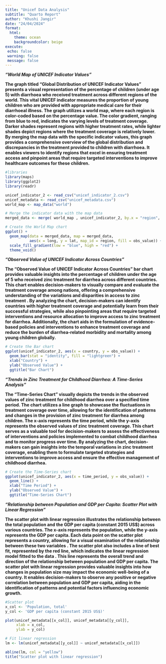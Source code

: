 ```yaml
---
title: "Unicef Data Analysis"
subtitle: "Quarto Report"
author: "Khushi Jangir"
date: "24/04/2024"
format: 
  html:
    theme: ocean
    backgroundcolor: beige
execute:
 echo: false
 warning: false
 message: false
---
```

***"World Map of UNICEF Indicator Values"***

**The graph titled "Global Distribution of UNICEF Indicator Values" presents a visual representation of the percentage of children (under age 5) with diarrhoea who received treatment across different regions of the world. This vital UNICEF indicator measures the proportion of young children who are provided with appropriate medical care for their diarrhoeal illness. The graph utilizes a world map, where each region is color-coded based on the percentage value. The color gradient, ranging from blue to red, indicates the varying levels of treatment coverage. Darker shades represent regions with higher treatment rates, while lighter shades depict regions where the treatment coverage is relatively lower. By merging the map data with the specific indicator values, this graph provides a comprehensive overview of the global distribution and discrepancies in the treatment provided to children with diarrhoea. It enables viewers to identify regions that excel in ensuring treatment access and pinpoint areas that require targeted interventions to improve healthcare outcomes for these children.**
```r
#libraries
library(maps)
library(ggplot2)
library(readr)

unicef_indicator_2 <- read_csv("unicef_indicator_2.csv")
unicef_metadata <- read_csv("unicef_metadata.csv")
world_map <- map_data("world")

# Merge the indicator data with the map data
merged_data <- merge( world_map , unicef_indicator_2, by.x = "region", by.y = "country", all.x = TRUE)

# Create the World Map chart
ggplot() +
  geom_map(data = merged_data, map = merged_data,
           aes(x = long, y = lat, map_id = region, fill = obs_value)) +
  scale_fill_gradient(low = "blue", high = "red") +
  theme_void()
```
***"Observed Value of UNICEF Indicator Across Countries"***

**The "Observed Value of UNICEF Indicator Across Countries" bar chart provides valuable insights into the percentage of children under the age of 5 who received zinc treatment for diarrhea across different countries. This chart enables decision-makers to visually compare and evaluate the treatment coverage among nations, offering a comprehensive understanding of the variations and disparities in access to zinc treatment . By analyzing the chart, decision-makers can identify countries with higher treatment coverage and potentially learn from their successful strategies, while also pinpointing areas that require targeted interventions and resource allocation to improve access to zinc treatment for diarrhea. Additionally, the chart aids in the formulation of evidence-based policies and interventions to enhance treatment coverage and reduce the burden of diarrhea-related morbidity and mortality among young children globally.**
```r
# Create the Bar chart
ggplot(unicef_indicator_2, aes(x = country, y = obs_value)) +
  geom_bar(stat = "identity", fill = "lightgreen") +
  xlab("Country") +
  ylab("Observed Value") +
  ggtitle("Bar Chart")
```
***"Trends in Zinc Treatment for Childhood Diarrhea: A Time-Series Analysis"***

**The "Time-Series Chart" visually depicts the trends in the observed values of zinc treatment for childhood diarrhea over a specified time period. The chart utilizes a line graph to showcase the fluctuations in treatment coverage over time, allowing for the identification of patterns and changes in the provision of zinc treatment for diarrhea among children. The x-axis represents the time period, while the y-axis represents the observed values of zinc treatment coverage. This chart serves as a valuable tool for decision-makers to assess the effectiveness of interventions and policies implemented to combat childhood diarrhea and to monitor progress over time. By analyzing the chart, decision-makers can gain insights into the temporal variations in zinc treatment coverage, enabling them to formulate targeted strategies and interventions to improve access and ensure the effective management of childhood diarrhea.**
```r
# Create the Time-Series chart
ggplot(unicef_indicator_2, aes(x = time_period, y = obs_value)) +
  geom_line() +
  xlab("Time Period") +
  ylab("Observed Value") +
  ggtitle("Time-Series Chart")
```
***"Relationship between Population and GDP per Capita: Scatter Plot with Linear Regression"***

**The scatter plot with linear regression illustrates the relationship between the total population and the GDP per capita (constant 2015 US$) across various countries. The x-axis represents the population, while the y-axis represents the GDP per capita. Each data point on the scatter plot represents a country, allowing for a visual examination of the relationship between these two variables . The scatter plot also includes a line of best fit, represented by the red line, which indicates the linear regression model fitted to the data . This line represents the overall trend and direction of the relationship between population and GDP per capita. The scatter plot with linear regression provides valuable insights into how changes in population size may impact the economic well-being of a country. It enables decision-makers to observe any positive or negative correlation between population and GDP per capita, aiding in the identification of patterns and potential factors influencing economic growth.**

```r
#Scatter plot
x_col <- 'Population, total'
y_col <- 'GDP per capita (constant 2015 US$)' 

plot(unicef_metadata[[x_col]], unicef_metadata[[y_col]],  
     xlab = x_col,  
     ylab = y_col)

# Fit linear regression
lm <- lm(unicef_metadata[[y_col]] ~ unicef_metadata[[x_col]])

abline(lm, col = "yellow")
title("Scatter plot with linear regression")
```





